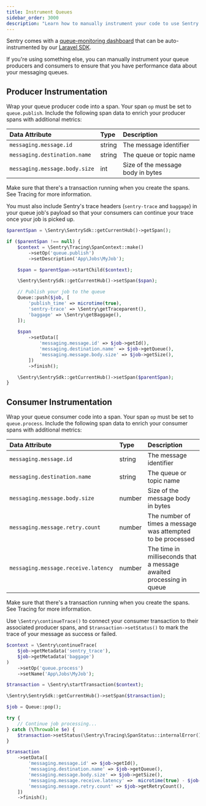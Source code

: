 ```yaml
---
title: Instrument Queues
sidebar_order: 3000
description: "Learn how to manually instrument your code to use Sentry's Queues module. "
---
```

Sentry comes with a [queue-monitoring dashboard](https://sentry.io/orgredirect/organizations/:orgslug/insights/backend/queues/) that can be auto-instrumented by our [Laravel SDK](/platforms/php/guides/laravel/).

If you're using something else, you can manually instrument your queue producers and consumers to ensure that you have performance data about your messaging queues.

## Producer Instrumentation

Wrap your queue producer code into a span. Your span `op` must be set to `queue.publish`. Include the following span data to enrich your producer spans with additional metrics:

| Data Attribute | Type | Description |
|:--|:--|:--|
| `messaging.message.id ` | string | The message identifier |
| `messaging.destination.name` | string | The queue or topic name |
| `messaging.message.body.size` | int | Size of the message body in bytes |

Make sure that there's a transaction running when you create the spans. See <PlatformLink to="/tracing/">Tracing</PlatformLink> for more information.

You must also include Sentry's trace headers (`sentry-trace` and `baggage`) in your queue job's payload so that your consumers can continue your trace once your job is picked up.


```php
$parentSpan = \Sentry\SentrySdk::getCurrentHub()->getSpan();

if ($parentSpan !== null) {
    $context = \Sentry\Tracing\SpanContext::make()
        ->setOp('queue.publish')
        ->setDescription('App\Jobs\MyJob');

    $span = $parentSpan->startChild($context);

    \Sentry\SentrySdk::getCurrentHub()->setSpan($span);

    // Publish your job to the queue
    Queue::push($job, [
        'publish_time' => microtime(true),
        'sentry-trace' => \Sentry\getTraceparent(),
        'baggage' => \Sentry\getBaggage(),
    ]);
    
    $span
        ->setData([
            'messaging.message.id' => $job->getId(),
            'messaging.destination.name' => $job->getQueue(),
            'messaging.message.body.size' => $job->getSize(),
        ])
        ->finish();

    \Sentry\SentrySdk::getCurrentHub()->setSpan($parentSpan);
}
```


## Consumer Instrumentation

Wrap your queue consumer code into a span. Your span `op` must be set to `queue.process`. Include the following span data to enrich your consumer spans with additional metrics:

| Data Attribute | Type | Description |
|:--|:--|:--|
| `messaging.message.id ` | string | The message identifier |
| `messaging.destination.name` | string | The queue or topic name |
| `messaging.message.body.size` | number | Size of the message body in bytes |
| `messaging.message.retry.count ` | number | The number of times a message was attempted to be processed |
| `messaging.message.receive.latency ` | number | The time in milliseconds that a message awaited processing in queue |

Make sure that there's a transaction running when you create the spans. See <PlatformLink to="/tracing/">Tracing</PlatformLink> for more information.

Use `\Sentry\continueTrace()` to connect your consumer transaction to their associated producer spans, and `$transaction->setStatus()` to mark the trace of your message as success or failed.


```php
$context = \Sentry\continueTrace(
    $job->getMetadata('sentry_trace'),
    $job->getMetadata('baggage')
)
    ->setOp('queue.process')
    ->setName('App\Jobs\MyJob');

$transaction = \Sentry\startTransaction($context);

\Sentry\SentrySdk::getCurrentHub()->setSpan($transaction);

$job = Queue::pop();

try {
    // Continue job processing...
} catch (\Throwable $e) {
    $transaction->setStatus(\Sentry\Tracing\SpanStatus::internalError());
}

$transaction
    ->setData([
        'messaging.message.id' => $job->getId(),
        'messaging.destination.name' => $job->getQueue(),
        'messaging.message.body.size' => $job->getSize(),
        'messaging.message.receive.latency' =>  microtime(true) - $job->getMetadata('publish_time'),
        'messaging.message.retry.count' => $job->getRetryCount(),
    ])
    ->finish();
```
